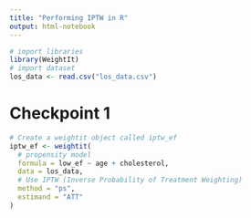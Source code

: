 ```yaml
---
title: "Performing IPTW in R"
output: html-notebook
---
```


```r
# import libraries
library(WeightIt)
# import dataset
los_data <- read.csv("los_data.csv")
```

# Checkpoint 1
```r
# Create a weightit object called iptw_ef
iptw_ef <- weightit(
  # propensity model
  formula = low_ef ~ age + cholesterol, 
  data = los_data, 
  # Use IPTW (Inverse Probability of Treatment Weighting)
  method = "ps", 
  estimand = "ATT"
)
```